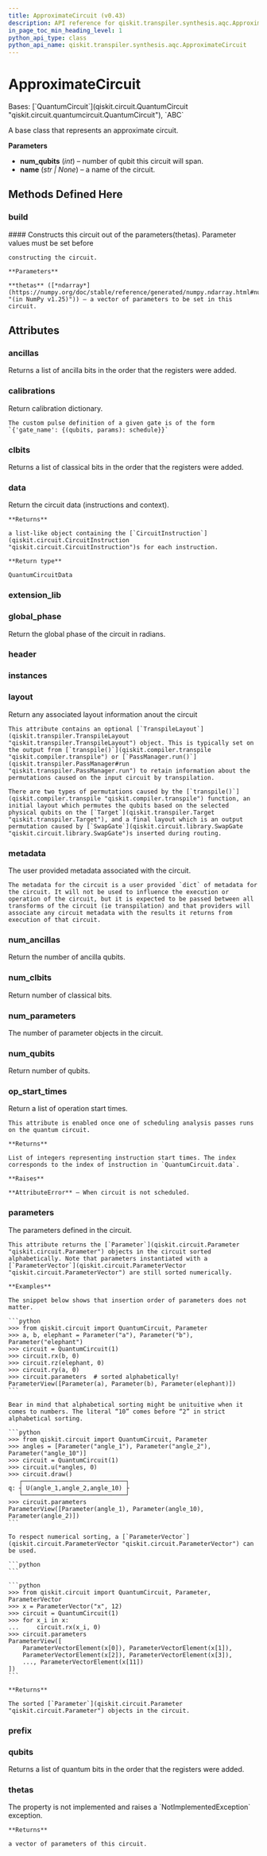 ```yaml
---
title: ApproximateCircuit (v0.43)
description: API reference for qiskit.transpiler.synthesis.aqc.ApproximateCircuit in qiskit v0.43
in_page_toc_min_heading_level: 1
python_api_type: class
python_api_name: qiskit.transpiler.synthesis.aqc.ApproximateCircuit
---
```


# ApproximateCircuit

<Class id="qiskit.transpiler.synthesis.aqc.ApproximateCircuit" isDedicatedPage={true} github="https://github.com/qiskit/qiskit/tree/stable/0.24/qiskit/transpiler/synthesis/aqc/approximate.py" signature="ApproximateCircuit(num_qubits, name=None)" modifiers="class">
  Bases: [`QuantumCircuit`](qiskit.circuit.QuantumCircuit "qiskit.circuit.quantumcircuit.QuantumCircuit"), `ABC`

  A base class that represents an approximate circuit.

  **Parameters**

  *   **num\_qubits** (*int*) – number of qubit this circuit will span.
  *   **name** (*str | None*) – a name of the circuit.

  ## Methods Defined Here

  <span id="qiskit-transpiler-synthesis-aqc-approximatecircuit-build" />

  ### build

  <Function id="qiskit.transpiler.synthesis.aqc.ApproximateCircuit.build" signature="ApproximateCircuit.build(thetas)" modifiers="abstract">
    #### Constructs this circuit out of the parameters(thetas). Parameter values must be set before

    constructing the circuit.

    **Parameters**

    **thetas** ([*ndarray*](https://numpy.org/doc/stable/reference/generated/numpy.ndarray.html#numpy.ndarray "(in NumPy v1.25)")) – a vector of parameters to be set in this circuit.
  </Function>

  ## Attributes

  ### ancillas

  <Attribute id="qiskit.transpiler.synthesis.aqc.ApproximateCircuit.ancillas">
    Returns a list of ancilla bits in the order that the registers were added.
  </Attribute>

  ### calibrations

  <Attribute id="qiskit.transpiler.synthesis.aqc.ApproximateCircuit.calibrations">
    Return calibration dictionary.

    The custom pulse definition of a given gate is of the form `{'gate_name': {(qubits, params): schedule}}`
  </Attribute>

  ### clbits

  <Attribute id="qiskit.transpiler.synthesis.aqc.ApproximateCircuit.clbits">
    Returns a list of classical bits in the order that the registers were added.
  </Attribute>

  ### data

  <Attribute id="qiskit.transpiler.synthesis.aqc.ApproximateCircuit.data">
    Return the circuit data (instructions and context).

    **Returns**

    a list-like object containing the [`CircuitInstruction`](qiskit.circuit.CircuitInstruction "qiskit.circuit.CircuitInstruction")s for each instruction.

    **Return type**

    QuantumCircuitData
  </Attribute>

  ### extension\_lib

  <Attribute id="qiskit.transpiler.synthesis.aqc.ApproximateCircuit.extension_lib" attributeValue="'include &#x22;qelib1.inc&#x22;;'" />

  ### global\_phase

  <Attribute id="qiskit.transpiler.synthesis.aqc.ApproximateCircuit.global_phase">
    Return the global phase of the circuit in radians.
  </Attribute>

  ### header

  <Attribute id="qiskit.transpiler.synthesis.aqc.ApproximateCircuit.header" attributeValue="'OPENQASM 2.0;'" />

  ### instances

  <Attribute id="qiskit.transpiler.synthesis.aqc.ApproximateCircuit.instances" attributeValue="121" />

  ### layout

  <Attribute id="qiskit.transpiler.synthesis.aqc.ApproximateCircuit.layout">
    Return any associated layout information anout the circuit

    This attribute contains an optional [`TranspileLayout`](qiskit.transpiler.TranspileLayout "qiskit.transpiler.TranspileLayout") object. This is typically set on the output from [`transpile()`](qiskit.compiler.transpile "qiskit.compiler.transpile") or [`PassManager.run()`](qiskit.transpiler.PassManager#run "qiskit.transpiler.PassManager.run") to retain information about the permutations caused on the input circuit by transpilation.

    There are two types of permutations caused by the [`transpile()`](qiskit.compiler.transpile "qiskit.compiler.transpile") function, an initial layout which permutes the qubits based on the selected physical qubits on the [`Target`](qiskit.transpiler.Target "qiskit.transpiler.Target"), and a final layout which is an output permutation caused by [`SwapGate`](qiskit.circuit.library.SwapGate "qiskit.circuit.library.SwapGate")s inserted during routing.
  </Attribute>

  ### metadata

  <Attribute id="qiskit.transpiler.synthesis.aqc.ApproximateCircuit.metadata">
    The user provided metadata associated with the circuit.

    The metadata for the circuit is a user provided `dict` of metadata for the circuit. It will not be used to influence the execution or operation of the circuit, but it is expected to be passed between all transforms of the circuit (ie transpilation) and that providers will associate any circuit metadata with the results it returns from execution of that circuit.
  </Attribute>

  ### num\_ancillas

  <Attribute id="qiskit.transpiler.synthesis.aqc.ApproximateCircuit.num_ancillas">
    Return the number of ancilla qubits.
  </Attribute>

  ### num\_clbits

  <Attribute id="qiskit.transpiler.synthesis.aqc.ApproximateCircuit.num_clbits">
    Return number of classical bits.
  </Attribute>

  ### num\_parameters

  <Attribute id="qiskit.transpiler.synthesis.aqc.ApproximateCircuit.num_parameters">
    The number of parameter objects in the circuit.
  </Attribute>

  ### num\_qubits

  <Attribute id="qiskit.transpiler.synthesis.aqc.ApproximateCircuit.num_qubits">
    Return number of qubits.
  </Attribute>

  ### op\_start\_times

  <Attribute id="qiskit.transpiler.synthesis.aqc.ApproximateCircuit.op_start_times">
    Return a list of operation start times.

    This attribute is enabled once one of scheduling analysis passes runs on the quantum circuit.

    **Returns**

    List of integers representing instruction start times. The index corresponds to the index of instruction in `QuantumCircuit.data`.

    **Raises**

    **AttributeError** – When circuit is not scheduled.
  </Attribute>

  ### parameters

  <Attribute id="qiskit.transpiler.synthesis.aqc.ApproximateCircuit.parameters">
    The parameters defined in the circuit.

    This attribute returns the [`Parameter`](qiskit.circuit.Parameter "qiskit.circuit.Parameter") objects in the circuit sorted alphabetically. Note that parameters instantiated with a [`ParameterVector`](qiskit.circuit.ParameterVector "qiskit.circuit.ParameterVector") are still sorted numerically.

    **Examples**

    The snippet below shows that insertion order of parameters does not matter.

    ```python
    >>> from qiskit.circuit import QuantumCircuit, Parameter
    >>> a, b, elephant = Parameter("a"), Parameter("b"), Parameter("elephant")
    >>> circuit = QuantumCircuit(1)
    >>> circuit.rx(b, 0)
    >>> circuit.rz(elephant, 0)
    >>> circuit.ry(a, 0)
    >>> circuit.parameters  # sorted alphabetically!
    ParameterView([Parameter(a), Parameter(b), Parameter(elephant)])
    ```

    Bear in mind that alphabetical sorting might be unituitive when it comes to numbers. The literal “10” comes before “2” in strict alphabetical sorting.

    ```python
    >>> from qiskit.circuit import QuantumCircuit, Parameter
    >>> angles = [Parameter("angle_1"), Parameter("angle_2"), Parameter("angle_10")]
    >>> circuit = QuantumCircuit(1)
    >>> circuit.u(*angles, 0)
    >>> circuit.draw()
       ┌─────────────────────────────┐
    q: ┤ U(angle_1,angle_2,angle_10) ├
       └─────────────────────────────┘
    >>> circuit.parameters
    ParameterView([Parameter(angle_1), Parameter(angle_10), Parameter(angle_2)])
    ```

    To respect numerical sorting, a [`ParameterVector`](qiskit.circuit.ParameterVector "qiskit.circuit.ParameterVector") can be used.

    ```python
    ```

    ```python
    >>> from qiskit.circuit import QuantumCircuit, Parameter, ParameterVector
    >>> x = ParameterVector("x", 12)
    >>> circuit = QuantumCircuit(1)
    >>> for x_i in x:
    ...     circuit.rx(x_i, 0)
    >>> circuit.parameters
    ParameterView([
        ParameterVectorElement(x[0]), ParameterVectorElement(x[1]),
        ParameterVectorElement(x[2]), ParameterVectorElement(x[3]),
        ..., ParameterVectorElement(x[11])
    ])
    ```

    **Returns**

    The sorted [`Parameter`](qiskit.circuit.Parameter "qiskit.circuit.Parameter") objects in the circuit.
  </Attribute>

  ### prefix

  <Attribute id="qiskit.transpiler.synthesis.aqc.ApproximateCircuit.prefix" attributeValue="'circuit'" />

  ### qubits

  <Attribute id="qiskit.transpiler.synthesis.aqc.ApproximateCircuit.qubits">
    Returns a list of quantum bits in the order that the registers were added.
  </Attribute>

  ### thetas

  <Attribute id="qiskit.transpiler.synthesis.aqc.ApproximateCircuit.thetas">
    The property is not implemented and raises a `NotImplementedException` exception.

    **Returns**

    a vector of parameters of this circuit.
  </Attribute>
</Class>

